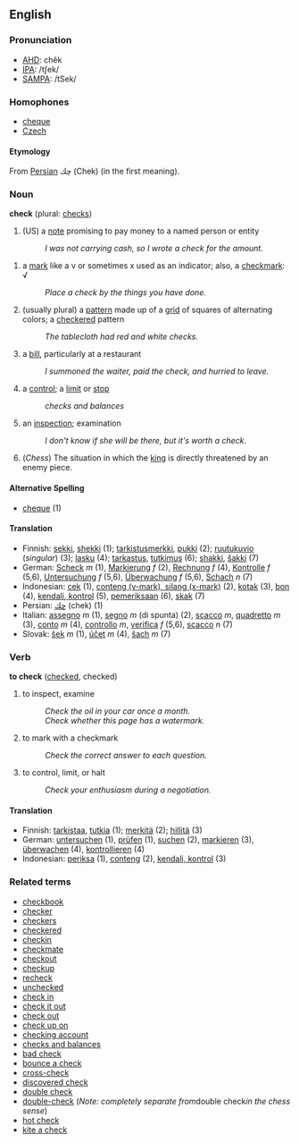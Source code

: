 ==English==

===Pronunciation===
*[[w:AHD|AHD]]: chĕk
*[[w:IPA|IPA]]: /tʃek/
*[[w:SAMPA|SAMPA]]: /tSek/

===Homophones===
*[[cheque]]
*[[Czech]]

====Etymology====
From [[Persian]] چك (Chek) (in the first meaning).

===Noun===
'''check''' (plural: [[checks]])

# (US) a [[note]] promising to pay money to a named person or entity
#:''I was not carrying cash, so I wrote a check for the amount.''

# a [[mark]] like a v or sometimes x used as an indicator; also, a [[checkmark]]: &radic;
#: ''Place a check by the things you have done.''
# (usually plural) a [[pattern]] made up of a [[grid]] of squares of alternating colors; a [[checker]]ed pattern
#: ''The tablecloth had red and white checks.''
# a [[bill]], particularly at a restaurant 
#: ''I summoned the waiter, paid the check, and hurried to leave.''
# a [[control]]; a [[limit]] or [[stop]]
#: ''checks and balances''
# an [[inspect]]ion; examination
#: ''I don't know if she will be there, but it's worth a check.''
# (''Chess'') The situation in which the [[king]] is directly threatened by an enemy piece.

====Alternative Spelling====
*[[cheque]] (1)

====Translation====
*Finnish: [[sekki]], [[shekki]] (1); [[tarkistusmerkki]], [[pukki]] (2); [[ruutukuvio]] (''singular'') (3); [[lasku]] (4); [[tarkastus]], [[tutkimus]] (6); [[shakki]], [[šakki]] (7)
*German: [[Scheck]] ''m'' (1), [[Markierung]] ''f'' (2), [[Rechnung]] ''f'' (4), [[Kontrolle]] ''f'' (5,6), [[Untersuchung]] ''f'' (5,6), [[Überwachung]] ''f'' (5,6), [[Schach]] ''n'' (7)
*Indonesian: [[cek]] (1), [[conteng (v-mark), silang (x-mark)]] (2), [[kotak]] (3), [[bon]] (4), [[kendali, kontrol]] (5), [[pemeriksaan]] (6), [[skak]] (7)
*Persian: [[چك]] (chek) (1)
*Italian: [[assegno]] ''m'' (1), [[segno]] ''m'' (di spunta) (2), [[scacco]] ''m'', [[quadretto]] ''m'' (3), [[conto]] ''m'' (4), [[controllo]] ''m'', [[verifica]] ''f'' (5,6), [[scacco]] ''n'' (7)
*Slovak: [[šek]] ''m'' (1), [[účet]] ''m'' (4), [[šach]] ''m'' (7)

===Verb===
'''to check''' ([[checked]], checked)

# to inspect, examine
#: ''Check the oil in your car once a month.''
#: ''Check whether this page has a watermark.''
# to mark with a checkmark
#: ''Check the correct answer to each question.''
# to control, limit, or halt
#: ''Check your enthusiasm during a negotiation.''

====Translation====
*Finnish: [[tarkistaa]], [[tutkia]] (1); [[merkitä]] (2); [[hillitä]] (3)
*German: [[untersuchen]] (1), [[prüfen]] (1), [[suchen]] (2), [[markieren]] (3), [[überwachen]] (4), [[kontrollieren]] (4)
*Indonesian: [[periksa]] (1), [[conteng]] (2), [[kendali, kontrol]] (3)

===Related terms===
*[[checkbook]]
*[[checker]]
*[[checkers]]
*[[checkered]]
*[[checkin]]
*[[checkmate]]
*[[checkout]]
*[[checkup]]
*[[recheck]]
*[[unchecked]]
*[[check in]]
*[[check it out]]
*[[check out]]
*[[check up on]]
*[[checking account]]
*[[checks and balances]]
*[[bad check]]
*[[bounce a check]]
*[[cross-check]]
*[[discovered check]]
*[[double check]]
*[[double-check]] (''Note: completely separate from ''double check'' in the chess sense'')
*[[hot check]]
*[[kite a check]]
